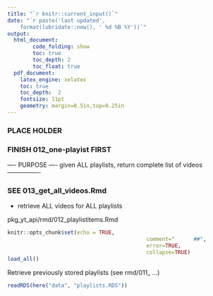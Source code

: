 ```yaml
---
title: "`r knitr::current_input()`"
date: "`r paste('last updated', 
    format(lubridate::now(), ' %d %B %Y'))`"
output:   
  html_document:  
        code_folding: show
        toc: true 
        toc_depth: 2
        toc_float: true
  pdf_document:   
    latex_engine: xelatex  
    toc: true
    toc_depth:  2   
    fontsize: 11pt   
    geometry: margin=0.5in,top=0.25in   
---
```



###  PLACE HOLDER
###  FINISH 012_one-playist FIRST


---- PURPOSE ----
given ALL playlists, return complete list of videos
----------------

### SEE 013_get_all_videos.Rmd
*   retrieve ALL videos for ALL playlists

pkg_yt_api/rmd/012_playlistitems.Rmd


```r
knitr::opts_chunk$set(echo = TRUE,  
											comment="      ##",  
											error=TRUE, 
											collapse=TRUE)
load_all()
```


Retrieve previously stored playlists (see rmd/011_ ...)

```r
readRDS(here("data", "playlists.RDS"))
```

